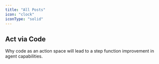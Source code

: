 ```yaml
---
title: "All Posts"
icon: "clock"
iconType: "solid"
---
```


<Update label="2024-01-24" description="Acting via Code">

## Act via Code

Why code as an action space will lead to a step function improvement in agent capabilities.

<Card
  img="/images/nether-portal.png"
  title="Act via Code"
  href="/blog/act-via-code"
/>

</Update>

